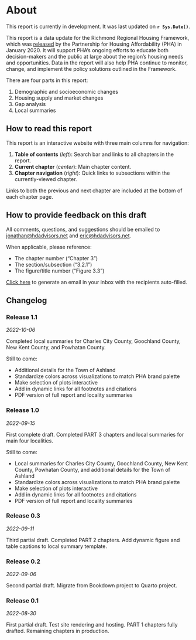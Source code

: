 # About {.unnumbered}

::: callout-note
This report is currently in development. It was last updated on **`r Sys.Date()`**.
:::

This report is a data update for the Richmond Regional Housing Framework, which was [released](https://pharva.com/framework/about-the-framework/) by the Partnership for Housing Affordability (PHA) in January 2020. It will support PHA's ongoing efforts to educate both decision-makers and the public at large about the region's housing needs and opportunities. Data in the report will also help PHA continue to monitor, change, and implement the policy solutions outlined in the Framework.

There are four parts in this report:

1.  Demographic and socioeconomic changes
2.  Housing supply and market changes
3.  Gap analysis
4.  Local summaries

::: {.content-visible when-format="html"}

## How to read this report {.unnumbered}

This report is an interactive website with three main columns for navigation:

1.  **Table of contents** (*left*): Search bar and links to all chapters in the report.
2.  **Current chapter** (*center*): Main chapter content.
3.  **Chapter navigation** (*right*): Quick links to subsections within the currently-viewed chapter.

Links to both the previous and next chapter are included at the bottom of each chapter page.

## How to provide feedback on this draft {.unnumbered}

All comments, questions, and suggestions should be emailed to [jonathan\@hdadvisors.net](mailto:jonathan@hdadvisors.net){.email} and [eric\@hdadvisors.net](mailto:eric@hdadvisors.net){.email}.

When applicable, please reference:

-   The chapter number ("Chapter 3")
-   The section/subsection ("3.2.1")
-   The figure/title number ("Figure 3.3")

[Click here](mailto:jonathan@hdadvisors.net,eric@hdadvisors.net) to generate an email in your inbox with the recipients auto-filled.

## Changelog {.unnumbered}

### Release 1.1 {.unnumbered}

*2022-10-06*

Completed local summaries for Charles City County, Goochland County, New Kent County, and Powhatan County.

Still to come:

-   Additional details for the Town of Ashland
-   Standardize colors across visualizations to match PHA brand palette
-   Make selection of plots interactive
-   Add in dynamic links for all footnotes and citations
-   PDF version of full report and locality summaries

### Release 1.0 {.unnumbered}

*2022-09-15*

First complete draft. Completed PART 3 chapters and local summaries for main four localities.

Still to come:

-   Local summaries for Charles City County, Goochland County, New Kent County, Powhatan County, and additional details for the Town of Ashland
-   Standardize colors across visualizations to match PHA brand palette
-   Make selection of plots interactive
-   Add in dynamic links for all footnotes and citations
-   PDF version of full report and locality summaries

### Release 0.3 {.unnumbered}

*2022-09-11*

Third partial draft. Completed PART 2 chapters. Add dynamic figure and table captions to local summary template.

### Release 0.2 {.unnumbered}

*2022-09-06*

Second partial draft. Migrate from Bookdown project to Quarto project.

### Release 0.1 {.unnumbered}

*2022-08-30*

First partial draft. Test site rendering and hosting. PART 1 chapters fully drafted. Remaining chapters in production.

:::
